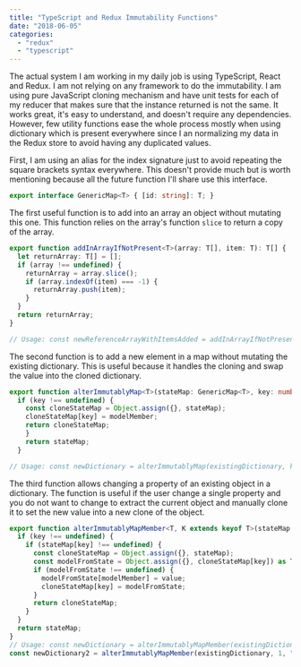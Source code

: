 ```yaml
---
title: "TypeScript and Redux Immutability Functions"
date: "2018-06-05"
categories: 
  - "redux"
  - "typescript"
---
```


The actual system I am working in my daily job is using TypeScript, React and Redux. I am not relying on any framework to do the immutability. 
I am using pure JavaScript cloning mechanism and have unit tests for each of my reducer that makes sure that the instance returned is not the same. 
It works great, it's easy to understand, and doesn't require any dependencies. 
However, few utility functions ease the whole process mostly when using dictionary which is present everywhere since I an normalizing my data in the Redux store to avoid having any duplicated values.

First, I am using an alias for the index signature just to avoid repeating the square brackets syntax everywhere. This doesn't provide much but is worth mentioning because all the future function I'll share use this interface.

```typescript
export interface GenericMap<T> { [id: string]: T; } 
``` 

The first useful function is to add into an array an object without mutating this one. This function relies on the array's function `slice` to return a copy of the array. 

```typescript
export function addInArrayIfNotPresent<T>(array: T[], item: T): T[] { 
  let returnArray: T[] = []; 
  if (array !== undefined) { 
    returnArray = array.slice(); 
    if (array.indexOf(item) === -1) { 
      returnArray.push(item); 
    } 
  } 
  return returnArray; 
}

// Usage: const newReferenceArrayWithItemsAdded = addInArrayIfNotPresent(existingArray, itemsToAdd); 
``` 


The second function is to add a new element in a map without mutating the existing dictionary. This is useful because it handles the cloning and swap the value into the cloned dictionary.

```typescript
export function alterImmutablyMap<T>(stateMap: GenericMap<T>, key: number | undefined, modelMember: T): GenericMap<T> { 
  if (key !== undefined) { 
    const cloneStateMap = Object.assign({}, stateMap); 
    cloneStateMap[key] = modelMember; 
    return cloneStateMap; 
    } 
    return stateMap; 
  }

// Usage: const newDictionary = alterImmutablyMap(existingDictionary, key, value); 
``` 

The third function allows changing a property of an existing object in a dictionary. The function is useful if the user change a single property and you do not want to change to extract the current object and manually clone it to set the new value into a new clone of the object.

```typescript
export function alterImmutablyMapMember<T, K extends keyof T>(stateMap: GenericMap<T>, key: number | undefined, modelMember: K, value: T[K]): GenericMap<T> { 
  if (key !== undefined) { 
    if (stateMap[key] !== undefined) { 
      const cloneStateMap = Object.assign({}, stateMap); 
      const modelFromState = Object.assign({}, cloneStateMap[key]) as T; 
      if (modelFromState !== undefined) { 
        modelFromState[modelMember] = value; 
        cloneStateMap[key] = modelFromState; 
      } 
      return cloneStateMap; 
    } 
  } 
  return stateMap; 
} 
// Usage: const newDictionary = alterImmutablyMapMember(existingDictionary, key, member, value); 
const newDictionary2 = alterImmutablyMapMember(existingDictionary, 1, "name", "Patrick"); // Change the item 1's property name to Patrick 
``` 

